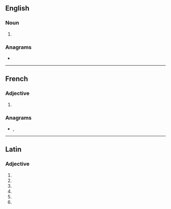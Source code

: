 {{also|útiles}}
==English==

===Noun===
{{head|en|noun plural form}}

# {{plural of|utile|lang=en}}

===Anagrams===
* {{anagrams|en|Iseult|sutile}}

----

==French==

===Adjective===
{{head|fr|adjective form}}

# {{plural of|utile|lang=fr}}

===Anagrams===
* {{l|fr|Iseult}}, {{l|fr|tuiles}}

----

==Latin==

===Adjective===
{{la-adj-form|ūtilēs}}

# {{inflection of|ūtilis||nom|m|p|lang=la}}
# {{inflection of|ūtilis||nom|f|p|lang=la}}
# {{inflection of|ūtilis||acc|m|p|lang=la}}
# {{inflection of|ūtilis||acc|f|p|lang=la}}
# {{inflection of|ūtilis||voc|m|p|lang=la}}
# {{inflection of|ūtilis||voc|f|p|lang=la}}